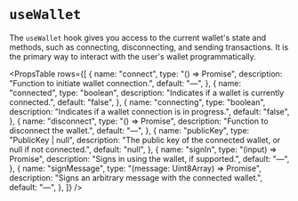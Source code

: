 
# `useWallet`

The `useWallet` hook gives you access to the current wallet's state and methods, such as connecting, disconnecting, and sending transactions. It is the primary way to interact with the user's wallet programmatically.

<PropsTable
  rows={[
    {
      name: "connect",
      type: "() => Promise<void>",
      description: "Function to initiate wallet connection.",
      default: "—",
    },
    {
      name: "connected",
      type: "boolean",
      description: "Indicates if a wallet is currently connected.",
      default: "false",
    },
    {
      name: "connecting",
      type: "boolean",
      description: "Indicates if a wallet connection is in progress.",
      default: "false",
    },
    {
      name: "disconnect",
      type: "() => Promise<void>",
      description: "Function to disconnect the wallet.",
      default: "—",
    },
    {
      name: "publicKey",
      type: "PublicKey | null",
      description: "The public key of the connected wallet, or null if not connected.",
      default: "null",
    },
    {
      name: "signIn",
      type: "(input) => Promise<SignInOutput>",
      description: "Signs in using the wallet, if supported.",
      default: "—",
    },
    {
      name: "signMessage",
      type: "(message: Uint8Array) => Promise<Uint8Array>",
      description: "Signs an arbitrary message with the connected wallet.",
      default: "—",
    },
  ]}
/>

